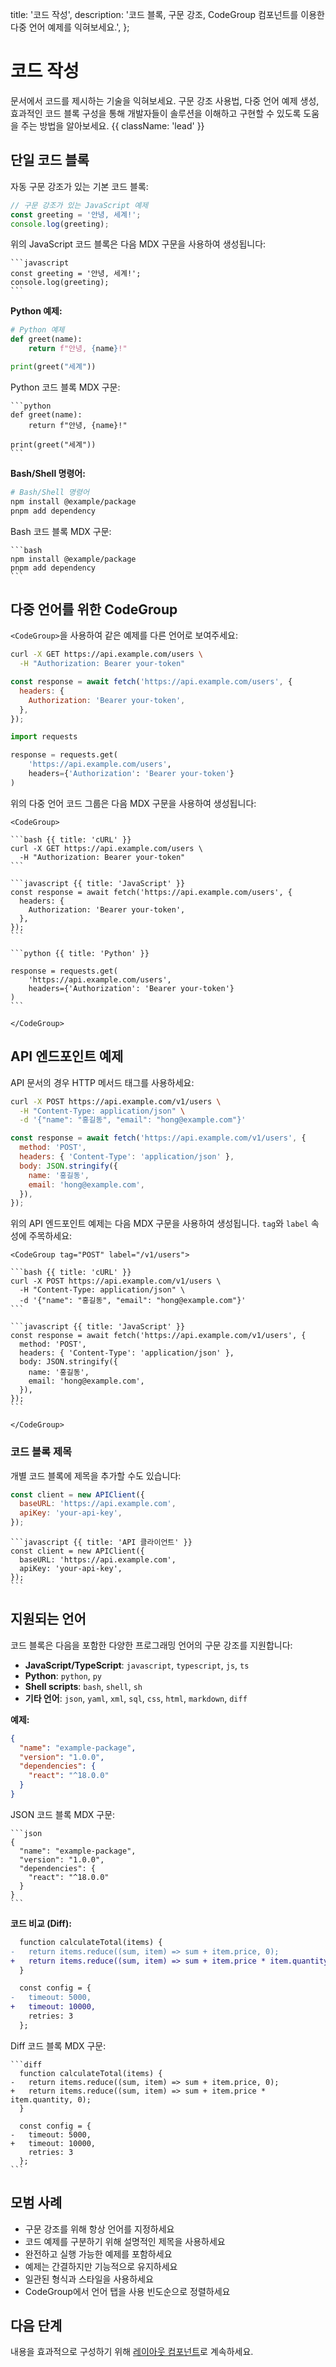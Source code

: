   title: '코드 작성',
  description: '코드 블록, 구문 강조, CodeGroup 컴포넌트를 이용한 다중 언어 예제를 익혀보세요.',
};

# 코드 작성

문서에서 코드를 제시하는 기술을 익혀보세요. 구문 강조 사용법, 다중 언어 예제 생성, 효과적인 코드 블록 구성을 통해 개발자들이 솔루션을 이해하고 구현할 수 있도록 도움을 주는 방법을 알아보세요. {{ className: 'lead' }}

## 단일 코드 블록

자동 구문 강조가 있는 기본 코드 블록:

```javascript
// 구문 강조가 있는 JavaScript 예제
const greeting = '안녕, 세계!';
console.log(greeting);
```

위의 JavaScript 코드 블록은 다음 MDX 구문을 사용하여 생성됩니다:

````mdx
```javascript
const greeting = '안녕, 세계!';
console.log(greeting);
```
````

**Python 예제:**

```python
# Python 예제
def greet(name):
    return f"안녕, {name}!"

print(greet("세계"))
```

Python 코드 블록 MDX 구문:

````mdx
```python
def greet(name):
    return f"안녕, {name}!"

print(greet("세계"))
```
````

**Bash/Shell 명령어:**

```bash
# Bash/Shell 명령어
npm install @example/package
pnpm add dependency
```

Bash 코드 블록 MDX 구문:

````mdx
```bash
npm install @example/package
pnpm add dependency
```
````

## 다중 언어를 위한 CodeGroup

`<CodeGroup>`을 사용하여 같은 예제를 다른 언어로 보여주세요:

<CodeGroup>

```bash {{ title: 'cURL' }}
curl -X GET https://api.example.com/users \
  -H "Authorization: Bearer your-token"
```

```javascript {{ title: 'JavaScript' }}
const response = await fetch('https://api.example.com/users', {
  headers: {
    Authorization: 'Bearer your-token',
  },
});
```

```python {{ title: 'Python' }}
import requests

response = requests.get(
    'https://api.example.com/users',
    headers={'Authorization': 'Bearer your-token'}
)
```

</CodeGroup>

위의 다중 언어 코드 그룹은 다음 MDX 구문을 사용하여 생성됩니다:

````mdx
<CodeGroup>

```bash {{ title: 'cURL' }}
curl -X GET https://api.example.com/users \
  -H "Authorization: Bearer your-token"
```

```javascript {{ title: 'JavaScript' }}
const response = await fetch('https://api.example.com/users', {
  headers: {
    Authorization: 'Bearer your-token',
  },
});
```

```python {{ title: 'Python' }}

response = requests.get(
    'https://api.example.com/users',
    headers={'Authorization': 'Bearer your-token'}
)
```

</CodeGroup>
````

## API 엔드포인트 예제

API 문서의 경우 HTTP 메서드 태그를 사용하세요:

<CodeGroup tag="POST" label="/v1/users">

```bash {{ title: 'cURL' }}
curl -X POST https://api.example.com/v1/users \
  -H "Content-Type: application/json" \
  -d '{"name": "홍길동", "email": "hong@example.com"}'
```

```javascript {{ title: 'JavaScript' }}
const response = await fetch('https://api.example.com/v1/users', {
  method: 'POST',
  headers: { 'Content-Type': 'application/json' },
  body: JSON.stringify({
    name: '홍길동',
    email: 'hong@example.com',
  }),
});
```

</CodeGroup>

위의 API 엔드포인트 예제는 다음 MDX 구문을 사용하여 생성됩니다. `tag`와 `label` 속성에 주목하세요:

````mdx
<CodeGroup tag="POST" label="/v1/users">

```bash {{ title: 'cURL' }}
curl -X POST https://api.example.com/v1/users \
  -H "Content-Type: application/json" \
  -d '{"name": "홍길동", "email": "hong@example.com"}'
```

```javascript {{ title: 'JavaScript' }}
const response = await fetch('https://api.example.com/v1/users', {
  method: 'POST',
  headers: { 'Content-Type': 'application/json' },
  body: JSON.stringify({
    name: '홍길동',
    email: 'hong@example.com',
  }),
});
```

</CodeGroup>
````

### 코드 블록 제목

개별 코드 블록에 제목을 추가할 수도 있습니다:

```javascript {{ title: 'API 클라이언트' }}
const client = new APIClient({
  baseURL: 'https://api.example.com',
  apiKey: 'your-api-key',
});
```

````mdx
```javascript {{ title: 'API 클라이언트' }}
const client = new APIClient({
  baseURL: 'https://api.example.com',
  apiKey: 'your-api-key',
});
```
````

## 지원되는 언어

코드 블록은 다음을 포함한 다양한 프로그래밍 언어의 구문 강조를 지원합니다:

- **JavaScript/TypeScript**: `javascript`, `typescript`, `js`, `ts`
- **Python**: `python`, `py`
- **Shell scripts**: `bash`, `shell`, `sh`
- **기타 언어**: `json`, `yaml`, `xml`, `sql`, `css`, `html`, `markdown`, `diff`

**예제:**

```json
{
  "name": "example-package",
  "version": "1.0.0",
  "dependencies": {
    "react": "^18.0.0"
  }
}
```

JSON 코드 블록 MDX 구문:

````mdx
```json
{
  "name": "example-package",
  "version": "1.0.0",
  "dependencies": {
    "react": "^18.0.0"
  }
}
```
````

**코드 비교 (Diff):**

```diff
  function calculateTotal(items) {
-   return items.reduce((sum, item) => sum + item.price, 0);
+   return items.reduce((sum, item) => sum + item.price * item.quantity, 0);
  }

  const config = {
-   timeout: 5000,
+   timeout: 10000,
    retries: 3
  };
```

Diff 코드 블록 MDX 구문:

````mdx
```diff
  function calculateTotal(items) {
-   return items.reduce((sum, item) => sum + item.price, 0);
+   return items.reduce((sum, item) => sum + item.price * item.quantity, 0);
  }

  const config = {
-   timeout: 5000,
+   timeout: 10000,
    retries: 3
  };
```
````

## 모범 사례

- 구문 강조를 위해 항상 언어를 지정하세요
- 코드 예제를 구분하기 위해 설명적인 제목을 사용하세요
- 완전하고 실행 가능한 예제를 포함하세요
- 예제는 간결하지만 기능적으로 유지하세요
- 일관된 형식과 스타일을 사용하세요
- CodeGroup에서 언어 탭을 사용 빈도순으로 정렬하세요

## 다음 단계

내용을 효과적으로 구성하기 위해 [레이아웃 컴포넌트](/writing-layout)로 계속하세요.
